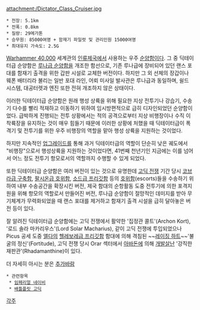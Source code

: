 {{{+1 '''Dictator Class Cruiser'''}}}

attachment:/Dictator_Class_Cruiser.jpg

 * 전장: 5.1km
 * 전폭: 0.8km
 * 질량: 29메가톤
 * 승무원: 85000여명 + 함재기 파일럿 및 관리인원 15000여명
 * 최대유지 가속도: 2.5G

[[Warhammer 40,000]] 세계관의 [[인류제국]]에서 사용하는 우주 [[순양함]]이다. 그 중 딕테이터급 순양함은 [[루나급 순양함]]을 개조한 함선으로, 기존 루나급에 장비되어 있던 랜스 포대를 함재기 출격을 위한 갑판 시설로 교체한 버전이다. 하지만 그 외 선체의 장갑이나 웨폰 배터리라 불리는 일반 포대 라인, 어뢰 미사일 발사관은 루나급과 동일하며, 쉴드 시스템, 대공터렛과 엔진 또한 전혀 개조하지 않은 상태이다.

이러한 딕테이터급 순양함은 원래 행성 상륙을 위해 필요한 지상 전투기나 강습기, 수송기 다수를 빨리 적재하고 이동하기 위하여 임시방편적으로 급히 디자인되었던 순양함이었다. 급박하게 진행되는 전투 상황에서는 적의 공격으로부터 지상 비행장이나 수직 이착륙장을 유지하는 것이 매우 힘들기 때문에 이러한 상황에 처했을 때 딕테이터급이 폭격기 및 전투기를 위한 우주 비행장의 역할을 맡아 행성 상륙을 지원하는 것이었다.

하지만 지속적인 [[업그레이드]]를 통해 과거 딕테이터급의 역할이 단순히 낮은 궤도에서 "비행장"으로서 행성상륙을 지원하는 것이었다면, 41번째 천년기인 지금에는 이를 넘어서 어느 정도 전투기 항모로서의 역할까지 수행할 수 있게 되었다.

또한 딕테이터급 순양함은 여러 버전이 있는 것으로 유명한데 [[고딕 전쟁]] 기간 당시 [[코브라급 구축함]], [[팔시온급 호위함]], [[소드급 프리깃함]] 등의 [[호위함]](escorts)들을 수송하기 위하여 내부 수송공간을 확장시킨 버전, 제국 함대의 순항활동 도중 전투기에 의한 포격지원을 위해 항모의 역할로서 만들어진 버전, 루나급 순양함이 절망적인 데미지를 받아 무기체계가 무력화되었을 때 랜스 포대를 제거하고 함재기 출격 시설을 급히 달아놓은 버전 등이 있다.

잘 알려진 딕테이터급 순양함에는 고딕 전쟁에서 활약한 '집정관 콜트'(Archon Kort), '로드 솔라 마카리우스'(Lord Solar Macharius), 같이 고딕 전쟁에 투입되었으나 Picus 공세 도중 [[엘다]]의 [[헬레보레급 프리깃함]] 함대에 의해 격침된 ~~[[레이징 하트]]~~'불굴의 정신'(Fortitude), 고딕 전쟁 당시 Orar 섹터에서 [[아바돈]]에 의해 [[개발살]]난 '강직한 재판관'(Rhadamanthine)이 있다.

더 자세히 아시는 분은 [[추가바람]]

 * 관련항목
  * [[임페리얼 네이비]]
  * [[배틀플릿 고딕]]

[[각주]]
